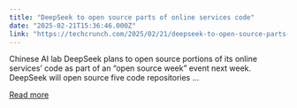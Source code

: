 ```yaml
---
title: "DeepSeek to open source parts of online services code"
date: "2025-02-21T15:36:46.000Z"
link: "https://techcrunch.com/2025/02/21/deepseek-to-open-source-parts-of-online-services-code/"
---
```


Chinese AI lab DeepSeek plans to open source portions of its online services&#8217; code as part of an &#8220;open source week&#8221; event next week. DeepSeek will open source five code repositories ...

[Read more](https://techcrunch.com/2025/02/21/deepseek-to-open-source-parts-of-online-services-code/)
